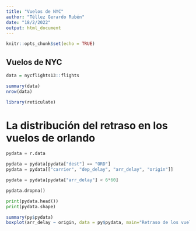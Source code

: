 ---
title: "Vuelos de NYC"
author: "Téllez Gerardo Rubén"
date: "18/2/2022"
output: html_document
---

```{r setup, include=FALSE}
knitr::opts_chunk$set(echo = TRUE)
```

## Vuelos de NYC

```{r}
data = nycflights13::flights

summary(data)
nrow(data)

```

```{r}
library(reticulate)
```

# La distribución del retraso en los vuelos de orlando

```{python}
pydata = r.data

pydata = pydata[pydata["dest"] == "ORD"]
pydata = pydata[["carrier", "dep_delay", "arr_delay", "origin"]]

pydata = pydata[pydata["arr_delay"] < 6*60]

pydata.dropna()

print(pydata.head())
print(pydata.shape)
```

```{r}
summary(py$pydata)
boxplot(arr_delay ~ origin, data = py$pydata, main="Retraso de los vuelos a Orlando desde NYC")
```


















